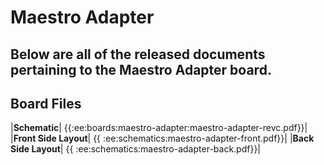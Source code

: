 # Maestro Adapter
Below are all of the released documents pertaining to the Maestro Adapter board.
----
## Board Files

|**Schematic**| \{\{:ee:boards:maestro-adapter:maestro-adapter-revc.pdf\}\}|
|**Front Side Layout**| \{\{ :ee:schematics:maestro-adapter-front.pdf\}\}|
|**Back Side Layout**| \{\{ :ee:schematics:maestro-adapter-back.pdf\}\}|